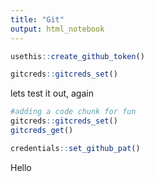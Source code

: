```yaml
---
title: "Git"
output: html_notebook
---
```


```r
usethis::create_github_token()
```
```r
gitcreds::gitcreds_set()
```
lets test it out, again 

```r
#adding a code chunk for fun
gitcreds::gitcreds_set()
gitcreds_get()

credentials::set_github_pat()
```

Hello 